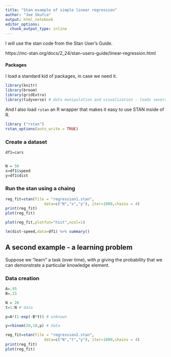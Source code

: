 ```yaml
---
title: "Stan example of simple linear regression"
author: "Joe Skufca"
output: html_notebook
editor_options: 
  chunk_output_type: inline
---
```


I will use the stan code from the Stan User's Guide.

https://mc-stan.org/docs/2_24/stan-users-guide/linear-regression.html



#### Packages

I load a standard kid of packages, in case we need it.

```r
library(knitr)
library(broom)
library(gridExtra)
library(tidyverse) # data manipulation and visualization - loads several packages

```
And I also load `rstan` an R wrapper that makes it easy to use STAN inside of R.



```r
library ("rstan")
rstan_options(auto_write = TRUE)
```


### Create a dataset

```r
df1=cars


N = 50
x=df1$speed
y=df1$dist


```

### Run the stan using a chaing


```r
reg_fit=stan(file = "regression1.stan",
                 data=c("N","x","y"), iter=1000,chains = 4)
print(reg_fit)
plot(reg_fit)

```


```r
plot(reg_fit,plotfun="hist",ncol=1)
```

```r
lm(dist~speed,data=df1) %>% summary()
```

## A second example - a learning problem

Suppose we "learn" a task (over time), with $p$ giving the probability that we can demonstrate a particular knowledge element.

### Data creation

```r
A=.95
B=.15

N = 20
t=1:N # data

p=A*(1-exp(-B*t)) # unknown 

y=rbinom(20,10,p) # data

```


```r
reg_fit=stan(file = "regression2.stan",
                 data=c("N","t","y"), iter=1000,chains = 4)
print(reg_fit)
plot(reg_fit)

```



